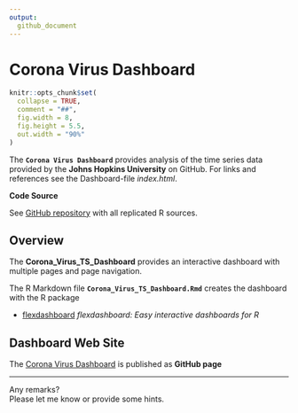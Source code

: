 ```yaml
---
output:
  github_document
---
```


<!-- README.md is generated from README.Rmd. Please edit that file -->

# Corona Virus Dashboard


```r
knitr::opts_chunk$set(
  collapse = TRUE,
  comment = "##",
  fig.width = 8, 
  fig.height = 5.5,
  out.width = "90%"
)

```

The **`Corona Virus Dashboard`** provides analysis of the time series data 
provided by the **Johns Hopkins University** on GitHub. For links and references 
see the Dashboard-file *index.html*.

**Code Source**

See
[GitHub repository](https://github.com/WoVollmer/R-TimesSeriesAnalysis/tree/master/Corona-Virus)
with all replicated R sources.

## Overview

The **Corona_Virus_TS_Dashboard** provides an interactive dashboard with 
multiple pages and page navigation. 

The R Markdown file **`Corona_Virus_TS_Dashboard.Rmd`** creates the 
dashboard with the R package

- [flexdashboard](https://rmarkdown.rstudio.com/flexdashboard/) *flexdashboard: Easy interactive dashboards for R*

## Dashboard Web Site

The [Corona Virus Dashboard](https://wovollmer.github.io/github.io/) 
is published as **GitHub page**


----------------------

Any remarks?    
Please let me know or provide some hints.
